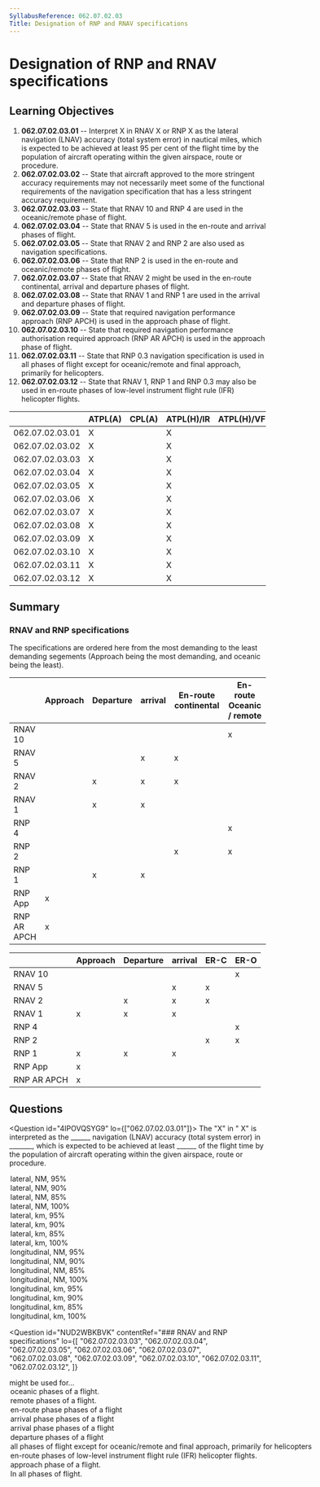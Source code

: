 ```yaml
---
SyllabusReference: 062.07.02.03
Title: Designation of RNP and RNAV specifications
---
```


# Designation of RNP and RNAV specifications

## Learning Objectives

1. **062.07.02.03.01** -- Interpret X in RNAV X or RNP X as the lateral
   navigation (LNAV) accuracy (total system error) in nautical miles, which is
   expected to be achieved at least 95 per cent of the flight time by the
   population of aircraft operating within the given airspace, route or
   procedure.
2. **062.07.02.03.02** -- State that aircraft approved to the more stringent
   accuracy requirements may not necessarily meet some of the functional
   requirements of the navigation specification that has a less stringent
   accuracy requirement.
3. **062.07.02.03.03** -- State that RNAV 10 and RNP 4 are used in the
   oceanic/remote phase of flight.
4. **062.07.02.03.04** -- State that RNAV 5 is used in the en-route and arrival
   phases of flight.
5. **062.07.02.03.05** -- State that RNAV 2 and RNP 2 are also used as
   navigation specifications.
6. **062.07.02.03.06** -- State that RNP 2 is used in the en-route and
   oceanic/remote phases of flight.
7. **062.07.02.03.07** -- State that RNAV 2 might be used in the en-route
   continental, arrival and departure phases of flight.
8. **062.07.02.03.08** -- State that RNAV 1 and RNP 1 are used in the arrival
   and departure phases of flight.
9. **062.07.02.03.09** -- State that required navigation performance approach
   (RNP APCH) is used in the approach phase of flight.
10. **062.07.02.03.10** -- State that required navigation performance
    authorisation required approach (RNP AR APCH) is used in the approach phase
    of flight.
11. **062.07.02.03.11** -- State that RNP 0.3 navigation specification is used
    in all phases of flight except for oceanic/remote and final approach,
    primarily for helicopters.
12. **062.07.02.03.12** -- State that RNAV 1, RNP 1 and RNP 0.3 may also be used
    in en-route phases of low-level instrument flight rule (IFR) helicopter
    flights.

|                 | ATPL(A) | CPL(A) | ATPL(H)/IR | ATPL(H)/VFR | CPL(H) | IR  | CBIR(A) |
| --------------- | ------- | ------ | ---------- | ----------- | ------ | --- | ------- |
| 062.07.02.03.01 | X       |        | X          |             |        | X   |         |
| 062.07.02.03.02 | X       |        | X          |             |        | X   | X       |
| 062.07.02.03.03 | X       |        | X          |             |        | X   |         |
| 062.07.02.03.04 | X       |        | X          |             |        | X   | X       |
| 062.07.02.03.05 | X       |        | X          |             |        | X   |         |
| 062.07.02.03.06 | X       |        | X          |             |        | X   |         |
| 062.07.02.03.07 | X       |        | X          |             |        | X   |         |
| 062.07.02.03.08 | X       |        | X          |             |        | X   | X       |
| 062.07.02.03.09 | X       |        | X          |             |        | X   | X       |
| 062.07.02.03.10 | X       |        | X          |             |        | X   | X       |
| 062.07.02.03.11 | X       |        | X          |             |        | X   |         |
| 062.07.02.03.12 | X       |        | X          |             |        | X   |         |

## Summary

### RNAV and RNP specifications

The specifications are ordered here from the most demanding to the least
demanding segements (Approach being the most demanding, and oceanic being the
least).

|             | Approach | Departure | arrival | En-route continental | En-route Oceanic / remote |
| ----------- | -------- | --------- | ------- | -------------------- | ------------------------- |
| RNAV 10     |          |           |         |                      | x                         |
| RNAV 5      |          |           | x       | x                    |                           |
| RNAV 2      |          | x         | x       | x                    |                           |
| RNAV 1      |          | x         | x       |                      |                           |
| RNP 4       |          |           |         |                      | x                         |
| RNP 2       |          |           |         | x                    | x                         |
| RNP 1       |          | x         | x       |                      |                           |
| RNP App     | x        |           |         |                      |                           |
| RNP AR APCH | x        |           |         |                      |                           |

|             | Approach | Departure | arrival | ER-C | ER-O |
| ----------- | -------- | --------- | ------- | ---- | ---- |
| RNAV 10     |          |           |         |      | x    |
| RNAV 5      |          |           | x       | x    |      |
| RNAV 2      |          | x         | x       | x    |      |
| RNAV 1      | x        | x         | x       |      |      |
| RNP 4       |          |           |         |      | x    |
| RNP 2       |          |           |         | x    | x    |
| RNP 1       | x        | x         | x       |      |      |
| RNP App     | x        |           |         |      |      |
| RNP AR APCH | x        |           |         |      |      |

## Questions

<Question id="4IPOVQSYG9" lo={["062.07.02.03.01"]}>
  <Text variant="oneCorrect">
    The "X" in "<Subject /> X" is interpreted as the ______ navigation (LNAV)
    accuracy (total system error) in _______, which is expected to be achieved
    at least ______ of the flight time by the population of aircraft operating
    within the given airspace, route or procedure.
  </Text>
  <Option
    subject={[["RNP"], ["RNAV"]]}
    why="For both RNAV and RNP, the definition is the same."
  >
    lateral, NM, 95%
  </Option>
  <Option>lateral, NM, 90%</Option>
  <Option>lateral, NM, 85%</Option>
  <Option>lateral, NM, 100%</Option>
  <Option>lateral, km, 95%</Option>
  <Option>lateral, km, 90%</Option>
  <Option>lateral, km, 85%</Option>
  <Option>lateral, km, 100%</Option>
  <Option>longitudinal, NM, 95%</Option>
  <Option>longitudinal, NM, 90%</Option>
  <Option>longitudinal, NM, 85%</Option>
  <Option>longitudinal, NM, 100%</Option>
  <Option>longitudinal, km, 95%</Option>
  <Option>longitudinal, km, 90%</Option>
  <Option>longitudinal, km, 85%</Option>
  <Option>longitudinal, km, 100%</Option>
</Question>

<Question
  id="NUD2WBKBVK"
  contentRef="### RNAV and RNP specifications"
  lo={[
    "062.07.02.03.03",
    "062.07.02.03.04",
    "062.07.02.03.05",
    "062.07.02.03.06",
    "062.07.02.03.07",
    "062.07.02.03.08",
    "062.07.02.03.09",
    "062.07.02.03.10",
    "062.07.02.03.11",
    "062.07.02.03.12",
  ]}
>
  <Text variant="oneCorrect">
    <Subject /> might be used for...
  </Text>
  <Option subject={[["RNAV 10"], ["RNP 4"], ["RNP 2"]]}>
    oceanic phases of a flight.
  </Option>
  <Option subject={[["RNAV 10"], ["RNP 4"], ["RNP 2"]]}>
    remote phases of a flight.
  </Option>
  <Option subject={[["RNAV 5"], ["RNAV 2"], ["RNP 2"]]}>
    en-route phase phases of a flight
  </Option>
  <Option subject={[["RNAV 5"], ["RNAV 2"], ["RNAV 1"], ["RNP 1"]]}>
    arrival phase phases of a flight
  </Option>
  <Option subject={[["RNAV 5"], ["RNAV 2"], ["RNAV 1"], ["RNP 1"]]}>
    arrival phase phases of a flight
  </Option>
  <Option subject={[["RNAV 2"], ["RNAV 1"], ["RNP 1"]]}>
    departure phases of a flight
  </Option>
  <Option subject={[["RNP 0.3"]]}>
    all phases of flight except for oceanic/remote and final approach, primarily
    for helicopters
  </Option>
  <Option subject={[["RNAV 1"], ["RNP 1"], ["RNP 0.3"]]}>
    en-route phases of low-level instrument flight rule (IFR) helicopter
    flights.
  </Option>
  <Option subject={[["RNAV APCH"], ["RNP AR APCH"]]}>
    approach phase of a flight.
  </Option>
  <Option why="No specification is used for all phases.">
    In all phases of flight.
  </Option>
</Question>
